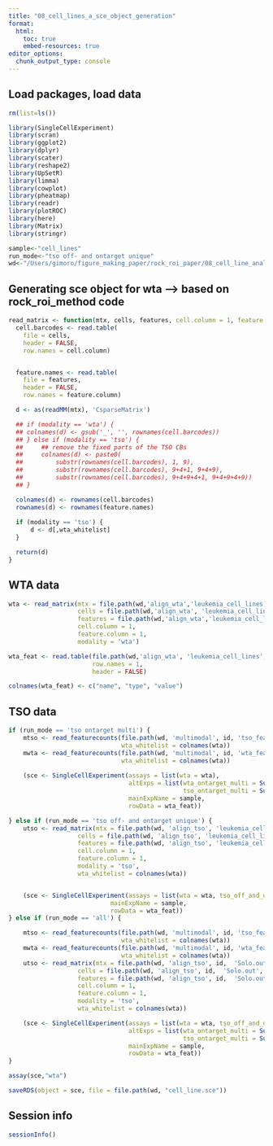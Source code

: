 ```yaml
---
title: "08_cell_lines_a_sce_object_generation"
format:
  html:
    toc: true
    embed-resources: true
editor_options: 
  chunk_output_type: console
---
```



## Load packages, load data

```r

rm(list=ls())

library(SingleCellExperiment)
library(scran)
library(ggplot2)
library(dplyr)
library(scater)
library(reshape2)
library(UpSetR)
library(limma)
library(cowplot)
library(pheatmap)
library(readr)
library(plotROC)
library(here)
library(Matrix)
library(stringr)

sample<-"cell_lines"
run_mode<-"tso off- and ontarget unique"
wd<-"/Users/gimoro/figure_making_paper/rock_roi_paper/08_cell_line_analysis/data"

```

## Generating sce object for wta --> based on rock_roi_method code

```r

read_matrix <- function(mtx, cells, features, cell.column = 1, feature.column = 1, modality, wta_whitelist) {
  cell.barcodes <- read.table(
    file = cells,
    header = FALSE,
    row.names = cell.column)


  feature.names <- read.table(
    file = features,
    header = FALSE,
    row.names = feature.column)

  d <- as(readMM(mtx), 'CsparseMatrix')

  ## if (modality == 'wta') {
  ## colnames(d) <- gsub('_', '', rownames(cell.barcodes))
  ## } else if (modality == 'tso') {
  ##     ## remove the fixed parts of the TSO CBs
  ##     colnames(d) <- paste0(
  ##         substr(rownames(cell.barcodes), 1, 9),
  ##         substr(rownames(cell.barcodes), 9+4+1, 9+4+9),
  ##         substr(rownames(cell.barcodes), 9+4+9+4+1, 9+4+9+4+9))
  ## }

  colnames(d) <- rownames(cell.barcodes)
  rownames(d) <- rownames(feature.names)
  
  if (modality == 'tso') {
      d <- d[,wta_whitelist]
  }

  return(d)
}

```

## WTA data

```r

wta <- read_matrix(mtx = file.path(wd,'align_wta','leukemia_cell_lines','Solo.out', 'Gene', 'filtered', 'matrix.mtx'),
                   cells = file.path(wd,'align_wta', 'leukemia_cell_lines','Solo.out', 'Gene', 'filtered','barcodes.tsv'),
                   features = file.path(wd,'align_wta','leukemia_cell_lines', 'Solo.out', 'Gene', 'filtered','features.tsv'),
                   cell.column = 1,
                   feature.column = 1,
                   modality = 'wta')

wta_feat <- read.table(file.path(wd,'align_wta', 'leukemia_cell_lines','Solo.out', 'Gene', 'filtered','features.tsv'),
                       row.names = 1,
                       header = FALSE)

colnames(wta_feat) <- c("name", "type", "value")

```

## TSO data

```r

if (run_mode == 'tso ontarget multi') {
    mtso <- read_featurecounts(file.path(wd, 'multimodal', id, 'tso_featurecounted'),
                               wta_whitelist = colnames(wta))
    mwta <- read_featurecounts(file.path(wd, 'multimodal', id, 'wta_featurecounted'),
                               wta_whitelist = colnames(wta))
    
    (sce <- SingleCellExperiment(assays = list(wta = wta),
                                 altExps = list(wta_ontarget_multi = SummarizedExperiment(mwta),
                                                tso_ontarget_multi = SummarizedExperiment(mtso)),
                                 mainExpName = sample,
                                 rowData = wta_feat))

} else if (run_mode == 'tso off- and ontarget unique') {
    utso <- read_matrix(mtx = file.path(wd, 'align_tso', 'leukemia_cell_lines', 'Solo.out', 'Gene', 'raw', 'matrix.mtx'),
                   cells = file.path(wd, 'align_tso', 'leukemia_cell_lines',  'Solo.out', 'Gene', 'raw', 'barcodes.tsv'),
                   features = file.path(wd, 'align_tso', 'leukemia_cell_lines',  'Solo.out', 'Gene', 'raw', 'features.tsv'),
                   cell.column = 1,
                   feature.column = 1,
                   modality = 'tso',
                   wta_whitelist = colnames(wta))


    (sce <- SingleCellExperiment(assays = list(wta = wta, tso_off_and_ontarget_unique = utso),
                            mainExpName = sample,
                            rowData = wta_feat))
} else if (run_mode == 'all') {

    mtso <- read_featurecounts(file.path(wd, 'multimodal', id, 'tso_featurecounted'),
                               wta_whitelist = colnames(wta))
    mwta <- read_featurecounts(file.path(wd, 'multimodal', id, 'wta_featurecounted'),
                               wta_whitelist = colnames(wta))
    utso <- read_matrix(mtx = file.path(wd, 'align_tso', id,  'Solo.out', 'Gene', 'raw', 'matrix.mtx'),
                   cells = file.path(wd, 'align_tso', id,  'Solo.out', 'Gene', 'raw', 'barcodes.tsv'),
                   features = file.path(wd, 'align_tso', id,  'Solo.out', 'Gene', 'raw', 'features.tsv'),
                   cell.column = 1,
                   feature.column = 1,
                   modality = 'tso',
                   wta_whitelist = colnames(wta))

    (sce <- SingleCellExperiment(assays = list(wta = wta, tso_off_and_ontarget_unique = utso),
                                 altExps = list(wta_ontarget_multi = SummarizedExperiment(mwta),
                                                tso_ontarget_multi = SummarizedExperiment(mtso)),
                                 mainExpName = sample,
                                 rowData = wta_feat))
}

assay(sce,"wta")

saveRDS(object = sce, file = file.path(wd, "cell_line.sce"))

```

## Session info

```r

sessionInfo()

```



